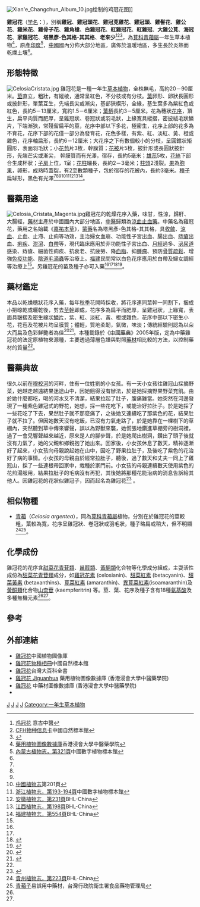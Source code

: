 {{noteTA
|1=zh-hans:厘米;zh-hk:厘米;zh-tw:公分;
|2=zh-hans:毫米;zh-hk:毫米;zh-tw:公釐;
}}
{{Speciesbox 
| genus = Celosia
| species = cristata
| authority = [[卡尔·林奈|L.]]
| image = CelosiaCristataYellowToreador.jpg
| image_caption = ''Celosia cristata'' 'Yellow Toreador'
}}
[[File:Xian'e_Changchun_Album_10.jpg|thumb]]绘制的鸡冠花图]]

'''雞冠花'''（[[学名|学名]]：''{{lang|la|Celosia cristata}}''），別稱'''雞冠'''、'''雞冠頭花'''、'''雞冠莧雞花'''、'''雞冠頭'''、'''雞髻花'''、'''雞公花'''、'''雞米花'''、'''雞骨子花'''、'''雞角槍'''、'''白雞冠花'''、'''紅雞冠花'''、''' 紅雞冠'''、'''大雞公莧'''、'''海冠花'''、'''家雞冠花'''、'''塔黑彥-色其格-其其格'''、'''老來少'''<ref name="意古中醫 ">[http://www.tcmlib.com/zy/html76/showdetail-373537332ce9b8a1e586a0e88ab12c7a79.html 鸡冠花] {{webarchive|url=https://web.archive.org/web/20080530014708/http://www.tcmlib.com/zy/html76/showdetail-373537332ce9b8a1e586a0e88ab12c7a79.html |date=2008-05-30 }}意古中醫</ref><ref name = "自然標本館 ">[http://www.cfh.ac.cn/12067.sp CFH物种信息卡]中國自然標本館</ref><ref name = "百草藥譜">{{cite book|title=《百草藥譜－花‧葉‧菌藻篇》|author= |series=黃毅|publisher=泛亞國際文化科技|page=第86-88頁|isbn=957-720-645-X|date=2006年6月}}</ref>，為[[莧科|莧科]][[青葙屬|青葙屬]]一年生草本植物<ref name = "浸會大學 ">[http://libproject.hkbu.edu.hk/was40/detail?record=5&channelid=1288&searchword=%28%E9%9B%9E%E5%86%A0%E8%8A%B1%29&extension=all&sortfield=%2Bname_chi_sort 藥用植物圖像數據庫]香港浸會大學中醫藥學院</ref>，原產[[印度|印度]]<ref name="內蒙古植物志 ">[http://www.cvh.org.cn/difangzhi/neimenggu/page/2/321.pdf 內蒙古植物志，第321頁 ]{{dead link|date=2018年5月 |bot=InternetArchiveBot |fix-attempted=yes }}中國數字植物標本館</ref>，[[中國|中國]]國內分佈大部分地區，廣佈於溫暖地區，多生長於炎熱而乾燥土壤<ref name = "百草藥譜"/>。

==形態特徵==
[[File:CelosiaCristata.jpg|thumb]]
雞冠花是一種一年生[[草本|草本]][[植物|植物]]，全株無毛，高約20－90厘米。[[莖|莖]]直立，粗壯，有縱棱，通常呈紅色，不分枝或有分枝。[[葉|葉]]卵形、卵狀長圓形或披針形，單葉互生，先端長尖或漸尖，基部狹楔形，全緣，基生葉多為紫紅色或紅色，長約5－13厘米，寬約1.5－6厘米；[[葉柄|葉柄]]長約3－5厘米。花為穗狀[[花序|花序]]，頂生，扁平肉質而肥厚，呈雞冠狀、卷冠狀或羽毛狀，上緣寬具縱摺，密披絨毛狀鱗片，下端漸狹，常殘留扁平的莖，花序中部以下多花，極密生，花序上部的花多為不育花，花序下部的花僅一部分為發育花，花色多樣，有紫、紅、淡紅、黃、橙或雜色，花序軸扁形，長約6－12厘米；大花序之下有數個較小的分枝，呈圓錐狀矩圓形，表面羽毛狀；小[[花苞|花苞]]片3枚，幹膜質；[[花被|花被]]片5枚，披針形或長圓狀披針形，先端芒尖或漸尖， 幹膜質而有光澤，宿存，長約5毫米；[[雄蕊|雄蕊]]5枚，[[花絲|花絲]]下部合生成杯狀；[[子房|子房]]上位，1室；[[花柱|花柱]]細長，長約2－3毫米；[[柱頭|柱頭]]2淺裂。[[果|果]]為[[胞果|胞果]]，卵形，成熟時蓋裂，有2至數顆種子，包於宿存的花被內，長約3毫米。[[種子|種子]]扁球形，黑色有光澤<ref name = "百草藥譜"/><ref name = "浸會大學 "/><ref name = "內蒙古植物志 "/><ref>[http://frps.plantphoto.cn/pdf2.asp?id=33078 中國植物志]{{dead link|date=2018年5月 |bot=InternetArchiveBot |fix-attempted=yes }}第201頁</ref><ref>[http://www.cvh.org.cn/difangzhi/zhejiang/page/2/193a.pdf 浙江植物志，第193-194頁]{{dead link|date=2018年5月 |bot=InternetArchiveBot |fix-attempted=yes }}中國數字植物標本館</ref><ref>[http://www.bhl-china.org/data/index.php?name=Celosia%20cristata  安徽植物志，第231頁]BHL-China</ref><ref>[http://www.bhl-china.org/data/index.php?name=Celosia%20cristata  江西植物志，第198頁]BHL-China</ref><ref name = "福建植物志 ">[http://www.bhl-china.org/data/index.php?name=Celosia%20cristata 福建植物志，第554頁]BHL-China</ref>。

==醫藥用途==
{{medical}}
[[File:Celosia_Cristata_Magenta.jpg|thumb]]雞冠花的乾燥花序入藥，味甘，性涼，歸肝、大腸經，[[藥材|藥材]]主產於中國國內大部分地區，[[中醫|中醫]]歸類為[[涼血止血藥|涼血止血藥]]。中藥名為雞冠花，藥用之名始載《[[嘉祐本草|嘉祐本草]]》，[[蒙藥|蒙藥]]名為塔黑彥-色其格-其其格，具[[收斂|收斂]]、[[涼血|涼血]]、止血、止滯、止痢等功效，主治婦女血崩、功能性子宮出血、腸出血、[[痔瘡|痔瘡]]出血、[[痢疾|痢疾]]、[[泄瀉|泄瀉]]、[[白帶_(生理)|白帶]]等，現代臨床應用於非功能性子宮出血、[[月經|月經]]過多、[[泌尿道|泌尿道]]感染、痔瘡、細菌性痢疾、抗衰老、抗疲勞、降[[血脂|血脂]]、抑[[腫瘤|腫瘤]]、預防[[骨質疏鬆|骨質疏鬆]]、增強[[免疫功能|免疫功能]]、[[陰道毛滴蟲|陰道毛滴蟲]]等治療上。[[福建|福建]]民間常以白色花序應用於白帶及婦女調經等治療上<ref name = "福建植物志"/>。另雞冠花的苗及種子亦可入藥<ref name = "意古中醫 "/><ref name = "內蒙古植物志 "/><ref name="當代藥用植物典1">{{cite book|title=《當代藥用植物典-第 1冊》|author=|series=趙中振、蕭培根|publisher=香港賽馬會中藥研究院|page=第180-183頁|isbn=978-988-99226-0-3|url=http://203.174.58.75/cm_database/plants/detail.aspx?herb_id=309|date=2006年8月}}{{dead link|date=2018年5月 |bot=InternetArchiveBot |fix-attempted=yes }}</ref><ref name = "家有百草">{{cite book|title=《家有百草 -單味中藥的妙用》|author= |series=龐浩龍|publisher=人民軍醫出版社|page=第236-237頁|isbn=978-7-5091-0997-7|date=2007年11月}}</ref>。

==藥材鑑定==
本品以乾燥穗狀花序入藥，每年[[秋季|秋季]]花開時採收，將花序連同莖幹一同割下，捆成小把晾乾或曬乾後，剪去[[莖幹|莖幹]]即成，花序多為扁平而肥厚，呈雞冠狀，上緣寬，表面具皺摺及密生線狀[[鱗片|鱗片]]，紫、紅、淡紅、黃、橙或雜色，花序中部以下密生小花，花苞及花被片均呈膜質；體輕，質地柔韌，氣微，味淡；傳統經驗則認為以朵大而扁及色彩鮮艷者為佳<ref>{{cite book|title=《香港中藥材圖鑑》|author= |series=趙中振|publisher=香港浸會大學中醫藥學院|page=第421頁|isbn= 988-97448-1-3|date=2003年10月}}</ref><ref>{{cite book|title=《常用中藥材鑑別圖典》|author= |series=趙中振、陳虎彪|publisher=萬里機構|page=第290頁|isbn= 978-962-14-4150-8|date=2010年1月}}</ref>。本種載錄於《[[中國藥典|中國藥典]]》2005年版，定為中藥雞冠花的法定原植物來源種，主要透過薄層色譜與對照[[藥材|藥材]]相比較的方法，以控制藥材的質量<ref name = "當代藥用植物典1"/>。

==醫藥典故==
很久以前在[[穆校河|穆校河]]的河畔，住有一位姓劉的小女孩。有一天小女孩往雞冠山採摘野菜，她越走越遠結果迷途山中，因她餓得沒有辦法，於是她採摘野果野菜充飢。由於她什麼都吃，喝的河水又不清潔，結果拉起了肚子，腹痛難當。她突然在河邊發現了一種紫色雞冠式的野花，她想，採一些花吃下，或能治好拉肚子。於是她採了一些花吃了下去，果然肚子就不那麼痛了，之後她又連續吃了那紫色的花，結果肚子就不拉了。但因她數天沒有吃飯，已沒有力氣走路了，於是她靠在一棵樹下的草棚內，突然聽到草中傳來響聲，誤以為野獸來襲，她慌張地鑽進草棚旁的樹洞裡，過了一會兒響聲越來越近，原來是人的腳步聲，於是她爬出樹洞，鑽出了頭子後就沒有力氣了，她的父親和鄉親抱了她出來。回家後，小女孩休息了數天，精神逐漸好了起來，小女孩向母親說起她在山中，因吃了野果拉肚子，及後吃了紫色的花治好了病的事情。小女孩的母親由於經常拉肚子，聽後，過了數天和丈夫一同上了雞冠山，採了一些連根帶回家中，栽種於家門前。小女孩的母親連續數天使用紫色的花煎湯服用，結果拉肚子的毛病沒有再犯，其後她將那種花能治病的消息告訴給其他人。因雞冠花的花狀似雞冠子，因而起名為雞冠花<ref>{{cite book|title=《中藥的故事》|author= |series=陳沫金|publisher=百花文藝出版社|page=第82-83頁|isbn=978-7-5306-5563-4|date=2010年4月}}</ref>
。

==相似物種==
*[[青葙|青葙]]（''Celosia argentea''），同為[[莧科|莧科]][[青葙屬|青葙屬]]植物，分別在於雞冠花的莖較粗，葉較為寬，花序呈雞冠狀、卷冠狀或羽毛狀，種子略扁或稍大，但不明顯<ref>[http://www.bhl-china.org/data/index.php?name=Celosia%20cristata 貴州植物志，第223頁]BHL-China</ref><ref>[http://www.fda.gov.tw/files/list/08-08_青葙子.pdf 青葙子]易誤用中藥材，台灣行政院衛生署食品藥物管理局</ref>。

==化學成份==
雞冠花的花序含[[甜菜花青苷類|甜菜花青苷類]]、[[甾醇類|甾醇類]]、[[黃酮類|黃酮類]]化合物等化學成分組成，主耍活性成份為[[甜菜花青苷類|甜菜花青苷類]]成分，如[[雞冠花素|雞冠花素]] (celosianin)、[[甜菜紅素|甜菜紅素]] (betacyanin)、[[甜菜黃素|甜菜黃素]] (betaxanthins)、[[莧菜紅素|莧菜紅素]] (amaranthin)、[[異莧菜紅素|異莧菜紅素]](isoamaranthin)及[[黃酮類|黃酮類]]化合物[[山柰苷|山柰苷]] (kaempferitrin) 等。莖、葉、花序及種子含有18種[[氨基酸|氨基酸]]及多種無機元素<ref name = "當代藥用植物典1"/><ref name = "家有百草"/>。

==參考==
{{commons|Celosia argentea|Celosia argentea}}
{{reflist|2}}

==外部連結==
*[http://www.plantphoto.cn/list.aspx?id=2&keyword=鸡冠花 雞冠花]中國植物圖像庫
*[http://www.cfh.ac.cn/album/ShowSpAlbum.aspx?spid=12067 雞冠花物種相冊]中國自然標本館
*[http://nrch.culture.tw/twpedia.aspx?id=11295 雞冠花]台灣大百科全書
* [http://libproject.hkbu.edu.hk/was40/detail?lang=ch&channelid=1288&searchword=herb_id=D00109 雞冠花 Jiguanhua] 藥用植物圖像數據庫 (香港浸會大學中醫藥學院) {{zh}}{{en}}
*[https://sys01.lib.hkbu.edu.hk/cmed/mmid/detail.php?pid=B00304 雞冠花] 中藥材圖像數據庫  (香港浸會大學中醫藥學院) {{zh}}{{en}} 
*{{CVH|Celosia cristata}}

{{Taxonbar}}

[[Category:青葙属|J]]
[[Category:中药|J]]
[[Category:藥用植物|J]]
[[Category:卡尔·林奈命名的生物分类|J]]
[[Category:一年生草本植物|Category:一年生草本植物]]